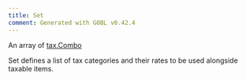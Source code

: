 ```yaml
---
title: Set
comment: Generated with GOBL v0.42.4
---
```


An array of [tax.Combo](/draft-0/tax/combo)

Set defines a list of tax categories and their rates to be used alongside taxable items.
